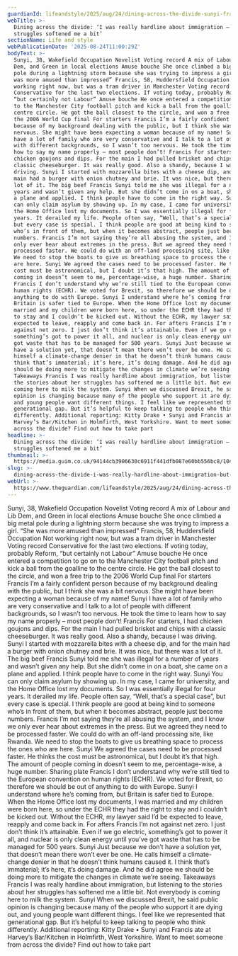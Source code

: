 ```yaml
---
guardianId: lifeandstyle/2025/aug/24/dining-across-the-divide-sunyi-francis
webTitle: >-
  Dining across the divide: ‘I was really hardline about immigration – but her
  struggles softened me a bit’
sectionName: Life and style
webPublicationDate: '2025-08-24T11:00:29Z'
bodyText: >-
  Sunyi, 38, Wakefield Occupation Novelist Voting record A mix of Labour and Lib
  Dem, and Green in local elections Amuse bouche She once climbed a big metal
  pole during a lightning storm because she was trying to impress a girl. “She
  was more amused than impressed” Francis, 58, Huddersfield Occupation Not
  working right now, but was a tram driver in Manchester Voting record
  Conservative for the last two elections. If voting today, probably Reform,
  “but certainly not Labour” Amuse bouche He once entered a competition to go on
  to the Manchester City football pitch and kick a ball from the goalline to the
  centre circle. He got the ball closest to the circle, and won a free trip to
  the 2006 World Cup final For starters Francis I’m a fairly confident person
  because of my background dealing with the public, but I think she was a bit
  nervous. She might have been expecting a woman because of my name! Sunyi I
  have a lot of family who are very conservative and I talk to a lot of people
  with different backgrounds, so I wasn’t too nervous. He took the time to learn
  how to say my name properly – most people don’t! Francis For starters, I had
  chicken goujons and dips. For the main I had pulled brisket and chips with a
  classic cheeseburger. It was really good. Also a shandy, because I was
  driving. Sunyi I started with mozzarella bites with a cheese dip, and for the
  main had a burger with onion chutney and brie. It was nice, but there was a
  lot of it. The big beef Francis Sunyi told me she was illegal for a number of
  years and wasn’t given any help. But she didn’t come in on a boat, she came on
  a plane and applied. I think people have to come in the right way. Sunyi You
  can only claim asylum by showing up. In my case, I came for university, and
  the Home Office lost my documents. So I was essentially illegal for four
  years. It derailed my life. People often say, “Well, that’s a special case”,
  but every case is special. I think people are good at being kind to someone
  who’s in front of them, but when it becomes abstract, people just become
  numbers. Francis I’m not saying they’re all abusing the system, and I know we
  only ever hear about extremes in the press. But we agreed they need to be
  processed faster. We could do with an off-land processing site, like Rwanda.
  We need to stop the boats to give us breathing space to process the ones who
  are here. Sunyi We agreed the cases need to be processed faster. He thinks the
  cost must be astronomical, but I doubt it’s that high. The amount of people
  coming in doesn’t seem to me, percentage-wise, a huge number. Sharing plate
  Francis I don’t understand why we’re still tied to the European convention on
  human rights (ECHR). We voted for Brexit, so therefore we should be out of
  anything to do with Europe. Sunyi I understand where he’s coming from, but
  Britain is safer tied to Europe. When the Home Office lost my documents, I was
  married and my children were born here, so under the ECHR they had the right
  to stay and I couldn’t be kicked out. Without the ECHR, my lawyer said I’d be
  expected to leave, reapply and come back in. For afters Francis I’m not
  against net zero. I just don’t think it’s attainable. Even if we go electric,
  something’s got to power it all, and nuclear is only clean energy until you’ve
  got waste that has to be managed for 500 years. Sunyi Just because we don’t
  have a solution yet, that doesn’t mean there won’t ever be one. He calls
  himself a climate-change denier in that he doesn’t think humans caused it. I
  think that’s immaterial; it’s here, it’s doing damage. And he did agree we
  should be doing more to mitigate the changes in climate we’re seeing.
  Takeaways Francis I was really hardline about immigration, but listening to
  the stories about her struggles has softened me a little bit. Not everybody is
  coming here to milk the system. Sunyi When we discussed Brexit, he said public
  opinion is changing because many of the people who support it are dying out,
  and young people want different things. I feel like we represented that
  generational gap. But it’s helpful to keep talking to people who think
  differently. Additional reporting: Kitty Drake • Sunyi and Francis ate at
  Harvey’s Bar/Kitchen in Holmfirth, West Yorkshire. Want to meet someone from
  across the divide? Find out how to take part
headline: >-
  Dining across the divide: ‘I was really hardline about immigration – but her
  struggles softened me a bit’
thumbnail: >-
  https://media.guim.co.uk/94144cb3906630c6911f441dfb087e60bb556bc8/1049_586_6095_4878/500.jpg
slug: >-
  dining-across-the-divide-i-was-really-hardline-about-immigration-but-her-struggles-softened-me-a-bit
webUrl: >-
  https://www.theguardian.com/lifeandstyle/2025/aug/24/dining-across-the-divide-sunyi-francis
---
```

Sunyi, 38, Wakefield Occupation Novelist Voting record A mix of Labour and Lib Dem, and Green in local elections Amuse bouche She once climbed a big metal pole during a lightning storm because she was trying to impress a girl. “She was more amused than impressed” Francis, 58, Huddersfield Occupation Not working right now, but was a tram driver in Manchester Voting record Conservative for the last two elections. If voting today, probably Reform, “but certainly not Labour” Amuse bouche He once entered a competition to go on to the Manchester City football pitch and kick a ball from the goalline to the centre circle. He got the ball closest to the circle, and won a free trip to the 2006 World Cup final For starters Francis I’m a fairly confident person because of my background dealing with the public, but I think she was a bit nervous. She might have been expecting a woman because of my name! Sunyi I have a lot of family who are very conservative and I talk to a lot of people with different backgrounds, so I wasn’t too nervous. He took the time to learn how to say my name properly – most people don’t! Francis For starters, I had chicken goujons and dips. For the main I had pulled brisket and chips with a classic cheeseburger. It was really good. Also a shandy, because I was driving. Sunyi I started with mozzarella bites with a cheese dip, and for the main had a burger with onion chutney and brie. It was nice, but there was a lot of it. The big beef Francis Sunyi told me she was illegal for a number of years and wasn’t given any help. But she didn’t come in on a boat, she came on a plane and applied. I think people have to come in the right way. Sunyi You can only claim asylum by showing up. In my case, I came for university, and the Home Office lost my documents. So I was essentially illegal for four years. It derailed my life. People often say, “Well, that’s a special case”, but every case is special. I think people are good at being kind to someone who’s in front of them, but when it becomes abstract, people just become numbers. Francis I’m not saying they’re all abusing the system, and I know we only ever hear about extremes in the press. But we agreed they need to be processed faster. We could do with an off-land processing site, like Rwanda. We need to stop the boats to give us breathing space to process the ones who are here. Sunyi We agreed the cases need to be processed faster. He thinks the cost must be astronomical, but I doubt it’s that high. The amount of people coming in doesn’t seem to me, percentage-wise, a huge number. Sharing plate Francis I don’t understand why we’re still tied to the European convention on human rights (ECHR). We voted for Brexit, so therefore we should be out of anything to do with Europe. Sunyi I understand where he’s coming from, but Britain is safer tied to Europe. When the Home Office lost my documents, I was married and my children were born here, so under the ECHR they had the right to stay and I couldn’t be kicked out. Without the ECHR, my lawyer said I’d be expected to leave, reapply and come back in. For afters Francis I’m not against net zero. I just don’t think it’s attainable. Even if we go electric, something’s got to power it all, and nuclear is only clean energy until you’ve got waste that has to be managed for 500 years. Sunyi Just because we don’t have a solution yet, that doesn’t mean there won’t ever be one. He calls himself a climate-change denier in that he doesn’t think humans caused it. I think that’s immaterial; it’s here, it’s doing damage. And he did agree we should be doing more to mitigate the changes in climate we’re seeing. Takeaways Francis I was really hardline about immigration, but listening to the stories about her struggles has softened me a little bit. Not everybody is coming here to milk the system. Sunyi When we discussed Brexit, he said public opinion is changing because many of the people who support it are dying out, and young people want different things. I feel like we represented that generational gap. But it’s helpful to keep talking to people who think differently. Additional reporting: Kitty Drake • Sunyi and Francis ate at Harvey’s Bar/Kitchen in Holmfirth, West Yorkshire. Want to meet someone from across the divide? Find out how to take part
